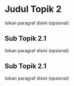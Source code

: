 # Judul Topik 2

Isikan paragraf disini (opsional)

## Sub Topik 2.1

Isikan paragraf disini (opsional)


## Sub Topik 2.1

Isikan paragraf disini (opsional)